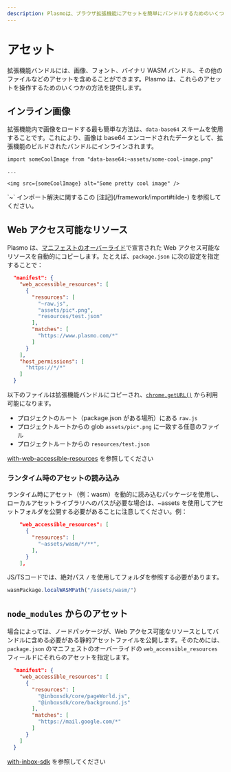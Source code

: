 ```yaml
---
description: Plasmoは、ブラウザ拡張機能にアセットを簡単にバンドルするためのいくつかの方法を提供します。
---
```



# アセット

拡張機能バンドルには、画像、フォント、バイナリ WASM バンドル、その他のファイルなどのアセットを含めることができます。Plasmo は、これらのアセットを操作するためのいくつかの方法を提供します。

## インライン画像

拡張機能内で画像をロードする最も簡単な方法は、`data-base64` スキームを使用することです。これにより、画像は base64 エンコードされたデータとして、拡張機能のビルドされたバンドルにインラインされます。

```tsx
import someCoolImage from "data-base64:~assets/some-cool-image.png"

...

<img src={someCoolImage} alt="Some pretty cool image" />
```

<Callout emoji="📦">
  `~` インポート解決に関するこの [注記](/framework/import#tilde-) を参照してください。
</Callout>

## Web アクセス可能なリソース

Plasmo は、[マニフェストのオーバーライド](/framework/customization/manifest)で宣言された Web アクセス可能なリソースを自動的にコピーします。たとえば、`package.json` に次の設定を指定することで：

```json
  "manifest": {
    "web_accessible_resources": [
      {
        "resources": [
          "~raw.js",
          "assets/pic*.png",
          "resources/test.json"
        ],
        "matches": [
          "https://www.plasmo.com/*"
        ]
      }
    ],
    "host_permissions": [
      "https://*/*"
    ]
  }
```

以下のファイルは拡張機能バンドルにコピーされ、[`chrome.getURL()`](https://developer.chrome.com/docs/extensions/reference/runtime/#method-getURL) から利用可能になります。

- プロジェクトのルート（package.json がある場所）にある `raw.js`
- プロジェクトルートからの glob `assets/pic*.png` に一致する任意のファイル
- プロジェクトルートからの `resources/test.json`

[with-web-accessible-resources](https://github.com/PlasmoHQ/examples/tree/main/with-web-accessible-resources) を参照してください

### ランタイム時のアセットの読み込み
ランタイム時にアセット（例：wasm）を動的に読み込むパッケージを使用し、ローカルアセットライブラリへのパスが必要な場合は、~assets を使用してアセットフォルダを公開する必要があることに注意してください。例：
```json
    "web_accessible_resources": [
      {
        "resources": [
          "~assets/wasm/*/**",
        ],
      }
    ],
```
JS/TSコードでは、絶対パス `/` を使用してフォルダを参照する必要があります。
```js
wasmPackage.localWASMPath("/assets/wasm/")
```

## `node_modules` からのアセット

場合によっては、ノードパッケージが、Web アクセス可能なリソースとしてバンドルに含める必要がある静的アセットファイルを公開します。そのためには、`package.json` のマニフェストのオーバーライドの `web_accessible_resources` フィールドにそれらのアセットを指定します。

```json
  "manifest": {
    "web_accessible_resources": [
      {
        "resources": [
          "@inboxsdk/core/pageWorld.js",
          "@inboxsdk/core/background.js"
        ],
        "matches": [
          "https://mail.google.com/*"
        ]
      }
    ]
  }
```

[with-inbox-sdk](https://github.com/PlasmoHQ/examples/tree/main/with-inbox-sdk) を参照してください



